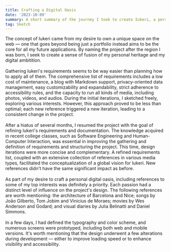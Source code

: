 ```yaml
---
title: Crafting a Digital Oasis
date: '2023-10-09'
summary: A short summary of the journey I took to create Iukeri, a personal web oasis designed to go beyond a simple portfolio. Get a quick overview of the challenges, inspirations, and iterative process that shaped it into a unique digital product.
tag: Sketch
---
```

The concept of Iukeri came from my desire to own a unique space on the web — 
one that goes beyond being just a portfolio instead aims to be the core for 
all my future applications. By naming the project after the region I was born, 
I seek to create a sense of fusion of my personal heritage and my digital 
ambitition. 
\
\
Gathering Iukeri's requirements seems to be way easier than planning how to 
apply all of them. The comprehensive list of requirements includes a low cost 
of maintenance, a blog with Markdown support, privacy-oriented data management, 
easy customizability and expandability, strict adherence to accessibility rules, 
and the capacity to run all kinds of media, including photos, videos, and audios.
During the initial iterations, I sketched freely, exploring various interests. 
However, this approach proved to be less than optimal; each new reference triggered 
a new iteration, leading to a consistent change in the project.
\
\
After a hiatus of several months, I resumed the project with the goal of refining 
Iukeri's requirements and documentation. The knowledge acquired in recent college 
classes, such as Software Engineering and Human-Computer Interaction, was essential 
in improving the gathering and definition of requirements and structuring the project.
This time, design iterations were more concise and complementary. A refined requirements 
list, coupled with an extensive collection of references in various media types, facilitated 
the conceptualization of a global vision for Iukeri. New references didn't have the same 
significant impact as before.
\
\
As part of my desire to craft a personal digital oasis, including references to some of 
my top interests was definitely a priority. Each passion had a distinct level of influence 
on the project's design. The following references are worth mentioning: the architecture of 
Barcelona and Nice; songs by João Gilberto, Tom Jobim and Vinicius de Moraes; movies by Wes 
Anderson and Godard; and visual diaries by Julia Belinatti and Daniel Simmons.
\
\
In a few days, I had defined the typography and color scheme, and numerous screens were 
prototyped, including both web and mobile versions. It's worth mentioning that the design 
underwent a few alterations during development — either to improve loading speed or to 
enhance visibility and accessibility.